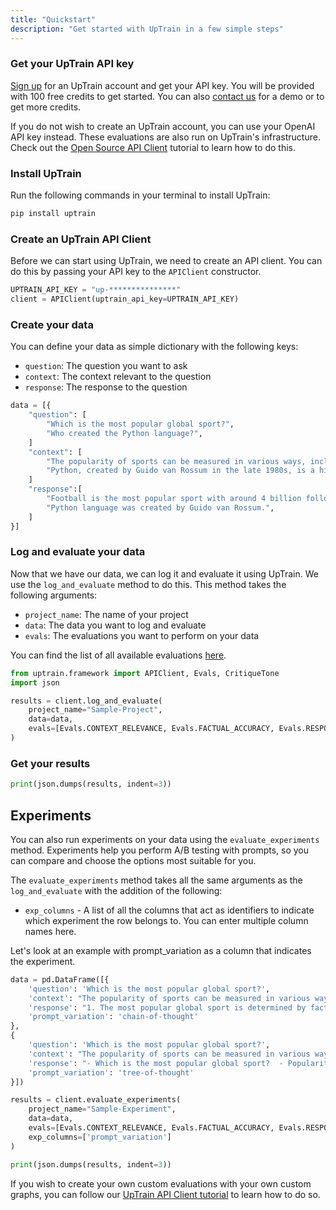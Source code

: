 ```yaml
---
title: "Quickstart"
description: "Get started with UpTrain in a few simple steps"
---
```


### Get your UpTrain API key

[Sign up](https://uptrain.ai/dashboard) for an UpTrain account and get your API key. You will be provided with 100 free credits to get started. You can also [contact us](https://calendly.com/uptrain-sourabh/uptrain-demo) for a demo or to get more credits.

If you do not wish to create an UpTrain account, you can use your OpenAI API key instead. These evaluations are also run on UpTrain's infrastructure. Check out the [Open Source API Client](/tutorials/open-source-api-client) tutorial to learn how to do this.

### Install UpTrain

Run the following commands in your terminal to install UpTrain:

```bash
pip install uptrain
```


### Create an UpTrain API Client

Before we can start using UpTrain, we need to create an API client. You can do this by passing your API key to the `APIClient` constructor.

```python
UPTRAIN_API_KEY = "up-***************"
client = APIClient(uptrain_api_key=UPTRAIN_API_KEY)
```

### Create your data

You can define your data as simple dictionary with the following keys:

- `question`: The question you want to ask
- `context`: The context relevant to the question
- `response`: The response to the question

```python
data = [{
    "question": [
        "Which is the most popular global sport?",
        "Who created the Python language?",
    ]
    "context": [
        "The popularity of sports can be measured in various ways, including TV viewership, social media presence, number of participants, and economic impact. Football is undoubtedly the world's most popular sport with major events like the FIFA World Cup and sports personalities like Ronaldo and Messi, drawing a followership of more than 4 billion people.",
        "Python, created by Guido van Rossum in the late 1980s, is a high-level general-purpose programming language. Its design philosophy emphasizes code readability, and its language constructs aim to help programmers write clear, logical code for both small and large-scale software projects.",
    ]
    "response":[
        "Football is the most popular sport with around 4 billion followers worldwide",
        "Python language was created by Guido van Rossum.",
    ]
}]
```


### Log and evaluate your data

Now that we have our data, we can log it and evaluate it using UpTrain. We use the `log_and_evaluate` method to do this. This method takes the following arguments:

- `project_name`: The name of your project
- `data`: The data you want to log and evaluate
- `evals`: The evaluations you want to perform on your data

You can find the list of all available evaluations [here](/key-components/evals).

```python
from uptrain.framework import APIClient, Evals, CritiqueTone
import json

results = client.log_and_evaluate(
    project_name="Sample-Project",
    data=data,
    evals=[Evals.CONTEXT_RELEVANCE, Evals.FACTUAL_ACCURACY, Evals.RESPONSE_RELEVANCE, CritiqueTone(persona="teacher")]
)
```

### Get your results

```python
print(json.dumps(results, indent=3))
```


## Experiments

You can also run experiments on your data using the `evaluate_experiments` method. Experiments help you perform A/B testing with prompts, so you can compare and choose the options most suitable for you. 

The `evaluate_experiments` method takes all the same arguments as the `log_and_evaluate` with the addition of the following:

- `exp_columns` - A list of all the columns that act as identifiers to indicate which experiment the row belongs to. You can enter multiple column names here.


Let's look at an example with prompt_variation as a column that indicates the experiment.

```python
data = pd.DataFrame([{
    'question': 'Which is the most popular global sport?',
    'context': "The popularity of sports can be measured in various ways, including TV viewership, social media presence, number of participants, and economic impact. Football is undoubtedly the world's most popular sport with major events like the FIFA World Cup and sports personalities like Ronaldo and Messi, drawing a followership of more than 4 billion people. Cricket is particularly popular in countries like India, Pakistan, Australia, and England. The ICC Cricket World Cup and Indian Premier League (IPL) have substantial viewership. The NBA has made basketball popular worldwide, especially in countries like the USA, Canada, China, and the Philippines. Major tennis tournaments like Wimbledon, the US Open, French Open, and Australian Open have large global audiences. Players like Roger Federer, Serena Williams, and Rafael Nadal have boosted the sport's popularity. Field Hockey is very popular in countries like India, Netherlands, and Australia. It has a considerable following in many parts of the world.",
    'response': "1. The most popular global sport is determined by factors such as TV viewership, social media presence, number of participants, and economic impact. 2. Football is considered the most popular sport in the world, with events like the FIFA World Cup and star players like Ronaldo and Messi attracting over 4 billion followers. 3. Cricket is particularly popular in countries like India, Pakistan, Australia, and England, with events like the ICC Cricket World Cup and the Indian Premier League (IPL) having substantial viewership. 4. Basketball has gained global popularity, especially in the USA, Canada, China, and the Philippines, largely thanks to the NBA. 5. Tennis also has a significant global audience, with major tournaments like Wimbledon, the US Open, French Open, and Australian Open, and notable players like Roger Federer, Serena Williams, and Rafael Nadal. 6. Field Hockey enjoys popularity in countries like India, Netherlands, and Australia and has followers in many other parts of the world. So, the most popular global sport is football, followed by cricket, basketball, tennis, and field hockey, depending on the region and various factors.",
    'prompt_variation': 'chain-of-thought'
},
{
    'question': 'Which is the most popular global sport?',
    'context': "The popularity of sports can be measured in various ways, including TV viewership, social media presence, number of participants, and economic impact. Football is undoubtedly the world's most popular sport with major events like the FIFA World Cup and sports personalities like Ronaldo and Messi, drawing a followership of more than 4 billion people. Cricket is particularly popular in countries like India, Pakistan, Australia, and England. The ICC Cricket World Cup and Indian Premier League (IPL) have substantial viewership. The NBA has made basketball popular worldwide, especially in countries like the USA, Canada, China, and the Philippines. Major tennis tournaments like Wimbledon, the US Open, French Open, and Australian Open have large global audiences. Players like Roger Federer, Serena Williams, and Rafael Nadal have boosted the sport's popularity. Field Hockey is very popular in countries like India, Netherlands, and Australia. It has a considerable following in many parts of the world.",
    'response': "- Which is the most popular global sport?  - Popularity of sports can be measured in different ways:    - TV viewership    - Social media presence    - Number of participants    - Economic impact  - Football:    - FIFA World Cup    - Ronaldo and Messi draw over 4 billion followers  - Cricket:    - Popular in India, Pakistan, Australia, and England    - ICC Cricket World Cup    - Indian Premier League (IPL)  - Basketball:    - NBA    - Popularity in the USA, Canada, China, Philippines  - Tennis:    - Major tournaments: Wimbledon, US Open, French Open, Australian Open    - Players: Roger Federer, Serena Williams, Rafael Nadal  - Field Hockey:    - Popular in India, Netherlands, Australia    - Followers in many parts of the world  In summary, football is the most popular global sport, followed by cricket, basketball, tennis, and field hockey, with variations in popularity depending on region and measurement criteria.",
    'prompt_variation': 'tree-of-thought'
}])

results = client.evaluate_experiments(
    project_name="Sample-Experiment",
    data=data,
    evals=[Evals.CONTEXT_RELEVANCE, Evals.FACTUAL_ACCURACY, Evals.RESPONSE_RELEVANCE, CritiqueTone()],
    exp_columns=['prompt_variation']
)

print(json.dumps(results, indent=3))
```

If you wish to create your own custom evaluations with your own custom graphs, you can follow our [UpTrain API Client tutorial](/tutorials/uptrain-api-client) to learn how to do so.
